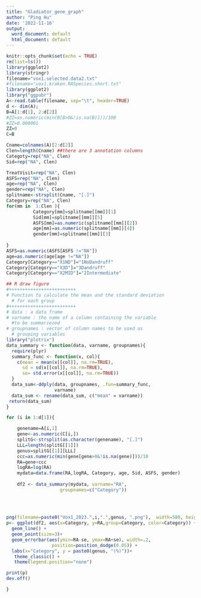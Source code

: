 ---
title: "Gladiator_gene_graph"
author: "Ping Hu"
date: '2022-11-16'
output:
  word_document: default
  html_document: default
---

```{r 1setup, include=FALSE}
knitr::opts_chunk$set(echo = TRUE)
rm(list=ls())
library(ggplot2)
library(stringr)
filename="vox1.selected.data2.txt"
#filename="vox1.kraken.RASpecies.short.txt"
library(ggplot2)
library("ggpubr")
A<-read.table(filename, sep="\t", header=TRUE)
d <- dim(A);
B=A[1:d[1], 2:d[2]]
#ZZ=as.numeric(min(B[B>0&!is.na(B)]))/100
#ZZ=0.000001
ZZ=0
C=B

Cname=colnames(A)[2:d[2]]
Clen=length(Cname) ##there are 3 annotation columns
Categoty=rep("NA", Clen)
Sid=rep("NA", Clen)

TreatVisit=rep("NA", Clen)
ASFS=rep("NA", Clen)
age=rep("NA", Clen)
gender=rep("NA", Clen)
splitname<-strsplit(Cname, "[.]")
Category=rep("NA", Clen)
for(mm in  1:Clen ){
          Category[mm]=splitname[[mm]][1]
          Sid[mm]=splitname[[mm]][5]
          ASFS[mm]=as.numeric(splitname[[mm]][2])
          age[mm]=as.numeric(splitname[[mm]][4])
          gender[mm]=splitname[[mm]][3]
       
}
ASFS=as.numeric(ASFS[ASFS !="NA"])
age=as.numeric(age[age !="NA"])
Category[Category=="X1ND"]="1NoDandruff"
Category[Category=="X3D"]="3Dandruff"
Category[Category=="X2MID"]="2Intermediate"
```

```{r 2datasummaryfunction}
## R draw figure
#+++++++++++++++++++++++++
# Function to calculate the mean and the standard deviation
  # for each group
#+++++++++++++++++++++++++
# data : a data frame
# varname : the name of a column containing the variable
  #to be summariezed
# groupnames : vector of column names to be used as
  # grouping variables
library("plotrix")
data_summary <- function(data, varname, groupnames){
  require(plyr)
  summary_func <- function(x, col){
    c(mean = mean(x[[col]], na.rm=TRUE),
      sd = sd(x[[col]], na.rm=TRUE),
      se= std.error(x[[col]], na.rm=TRUE))
  }
  data_sum<-ddply(data, groupnames, .fun=summary_func,
                  varname)
  data_sum <- rename(data_sum, c("mean" = varname))
 return(data_sum)
}
```


```{r 3data prepare, echo=FALSE}
for (i in 1:d[1]){

    genename=A[i,1]
    gene<-as.numeric(C[i,])
    splitG<-strsplit(as.character(genename), "[.]")
    LLL=length(splitG[[1]])
    genus=splitG[[1]][LLL]
    ccc=as.numeric(min(gene[gene>0&!is.na(gene)]))/10
    RA=gene+ccc
    logRA=log(RA)
    mydata=data.frame(RA,logRA, Category, age, Sid, ASFS, gender)
  
    df2 <- data_summary(mydata, varname="RA", 
                    groupnames=c("Category"))
    
    
    

png(filename=paste0("Vox1_2023.",i,".",genus, ".png"),  width=580, height=580, res=180)
p<- ggplot(df2, aes(x=Category, y=RA,group=Category, color=Category)) + 
  geom_line() +
  geom_point(size=3)+
  geom_errorbar(aes(ymin=RA-se, ymax=RA+se), width=.2,
                 position=position_dodge(0.05)) +
  labs(x="Category", y = paste0(genus, "(%)"))+
   theme_classic() +
   theme(legend.position="none")

print(p)
dev.off()

}

```



